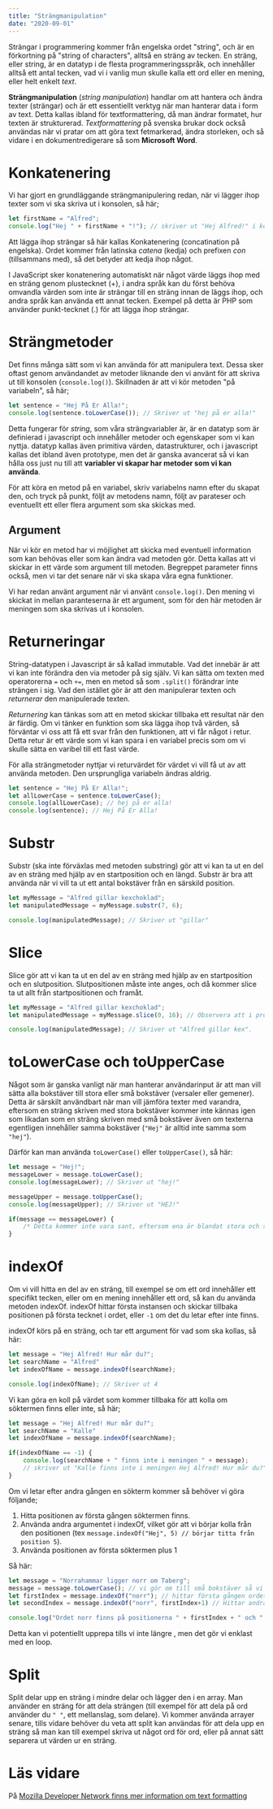 ```yaml
---
title: "Strängmanipulation"
date: "2020-09-01"
---
```


Strängar i programmering kommer från engelska ordet "string", och är en förkortning på "string of characters", alltså en sträng av tecken. En sträng, eller string, är en datatyp i de flesta programmeringsspråk, och innehåller alltså ett antal tecken, vad vi i vanlig mun skulle kalla ett ord eller en mening, eller helt enkelt *text*.

**Strängmanipulation** (*string manipulation*) handlar om att hantera och ändra texter (strängar) och är ett essentiellt verktyg när man hanterar data i form av text. Detta kallas ibland för textformattering, då man ändrar formatet, hur texten är strukturerad. *Textformattering* på svenska brukar dock också användas när vi pratar om att göra text fetmarkerad, ändra storleken, och så vidare i en dokumentredigerare så som **Microsoft Word**.

# Konkatenering

Vi har gjort en grundläggande strängmanipulering redan, när vi lägger ihop texter som vi ska skriva ut i konsolen, så här;

```javascript
let firstName = "Alfred";
console.log("Hej " + firstName + "!"); // skriver ut "Hej Alfred!" i konsolen
```

Att lägga ihop strängar så här kallas Konkatenering (concatination på engelska). Ordet kommer från latinska *catena* (kedja) och prefixen *con* (tillsammans med), så det betyder att kedja ihop något.

I JavaScript sker konatenering automatiskt när något värde läggs ihop med en sträng genom plustecknet (+), i andra språk kan du först behöva omvandla värden som inte är strängar till en sträng innan de läggs ihop, och andra språk kan använda ett annat tecken. Exempel på detta är PHP som använder punkt-tecknet (.) för att lägga ihop strängar.

# Strängmetoder
Det finns många sätt som vi kan använda för att manipulera text. Dessa sker oftast genom användandet av metoder liknande den vi använt för att skriva ut till konsolen (`console.log()`). Skillnaden är att vi kör metoden "på variabeln", så här;

```javascript
let sentence = "Hej På Er Alla!";
console.log(sentence.toLowerCase()); // Skriver ut "hej på er alla!"
```

Detta fungerar för *string*, som våra strängvariabler är, är en datatyp som är definierad i javascript och innehåller metoder och egenskaper som vi kan nyttja. datatyp kallas även primitiva värden, datastrukturer, och i javascript kallas det ibland även prototype, men det är ganska avancerat så vi kan hålla oss just nu till att **variabler vi skapar har metoder som vi kan använda**.

För att köra en metod på en variabel, skriv variabelns namn efter du skapat den, och tryck på punkt, följt av metodens namn, följt av parateser och eventuellt ett eller flera argument som ska skickas med.

## Argument

När vi kör en metod har vi möjlighet att skicka med eventuell information som kan behövas eller som kan ändra vad metoden gör. Detta kallas att vi skickar in ett värde som argument till metoden. Begreppet parameter finns också, men vi tar det senare när vi ska skapa våra egna funktioner.

Vi har redan använt argument när vi använt `console.log()`. Den mening vi skickat in mellan paranteserna är ett argument, som för den här metoden är meningen som ska skrivas ut i konsolen.

# Returneringar

String-datatypen i Javascript är så kallad immutable. Vad det innebär är att vi kan inte förändra den via metoder på sig själv. Vi kan sätta om texten med operatorerna `=` och `+=`, men en metod så som `.split()` förändrar inte strängen i sig. Vad den istället gör är att den manipulerar texten och *returnerar* den manipulerade texten.

*Returnering* kan tänkas som att en metod skickar tillbaka ett resultat när den är färdig. Om vi tänker en funktion som ska lägga ihop två värden, så förväntar vi oss att få ett svar från den funktionen, att vi får något i retur. Detta retur är ett värde som vi kan spara i en variabel precis som om vi skulle sätta en varibel till ett fast värde.

För alla strängmetoder nyttjar vi returvärdet för värdet vi vill få ut av att använda metoden. Den ursprungliga variabeln ändras aldrig.

```javascript
let sentence = "Hej På Er Alla!";
let allLowerCase = sentence.toLowerCase();
console.log(allLowerCase); // hej på er alla!
console.log(sentence); // Hej På Er Alla!
```

# Substr
Substr (ska inte förväxlas med metoden substring) gör att vi kan ta ut en del av en sträng med hjälp av en startposition och en längd. Substr är bra att använda när vi vill ta ut ett antal bokstäver från en särskild position.

```javascript
let myMessage = "Alfred gillar kexchoklad";
let manipulatedMessage = myMessage.substr(7, 6);

console.log(manipulatedMessage); // Skriver ut "gillar"
```


# Slice
Slice gör att vi kan ta ut en del av en sträng med hjälp av en startposition och en slutposition. Slutpositionen måste inte anges, och då kommer slice ta ut allt från startpositionen och framåt.

```javascript
let myMessage = "Alfred gillar kexchoklad";
let manipulatedMessage = myMessage.slice(0, 16); // Observera att i programmering börjar man alltid räkna från 0

console.log(manipulatedMessage); // Skriver ut "Alfred gillar kex".

```


# toLowerCase och toUpperCase
Något som är ganska vanligt när man hanterar användarinput är att man vill sätta alla bokstäver till stora eller små bokstäver (versaler eller gemener). Detta är särskilt användbart när man vill jämföra texter med varandra, eftersom en sträng skriven med stora bokstäver kommer inte kännas igen som likadan som en sträng skriven med små bokstäver även om texterna egentligen innehåller samma bokstäver (`"Hej"` är alltid inte samma som `"hej"`).

Därför kan man använda `toLowerCase()` eller `toUpperCase()`, så här:

```javascript
let message = "Hej!";
messageLower = message.toLowerCase();
console.log(messageLower); // Skriver ut "hej!"

messageUpper = message.toUpperCase();
console.log(messageUpper); // Skriver ut "HEJ!"

if(message == messageLower) {
    /* Detta kommer inte vara sant, eftersom ena är blandat stora och små bokstäver men andra är bara stora bokstäver. */
}
```


# indexOf
Om vi vill hitta en del av en sträng, till exempel se om ett ord innehåller ett specifikt tecken, eller om en mening innehåller ett ord, så kan du använda metoden indexOf. indexOf hittar första instansen och skickar tillbaka positionen på första tecknet i ordet, eller `-1` om det du letar efter inte finns.

indexOf körs på en sträng, och tar ett argument för vad som ska kollas, så här:

```javascript
let message = "Hej Alfred! Hur mår du?";
let searchName = "Alfred"
let indexOfName = message.indexOf(searchName);

console.log(indexOfName); // Skriver ut 4
```

Vi kan göra en koll på värdet som kommer tillbaka för att kolla om söktermen finns eller inte, så här;

```javascript
let message = "Hej Alfred! Hur mår du?";
let searchName = "Kalle"
let indexOfName = message.indexOf(searchName);

if(indexOfName == -1) {
    console.log(searchName + " finns inte i meningen " + message);
    // skriver ut "Kalle finns inte i meningen Hej Alfred! Hur mår du?"
}
```

Om vi letar efter andra gången en sökterm kommer så behöver vi göra följande;
1. Hitta positionen av första gången söktermen finns.
2. Använda andra argumentet i indexOf, vilket gör att vi börjar kolla från den positionen (tex `message.indexOf("Hej", 5) // börjar titta från position 5`).
3. Använda positionen av första söktermen plus 1 

Så här:

```javascript
let message = "Norrahammar ligger norr om Taberg";
message = message.toLowerCase(); // vi gör om till små bokstäver så vi hittar alla oavsett stor eller liten bokstav, eftersom indexOf gör skillnad på små och stora bokstäver
let firstIndex = message.indexOf("norr"); // hittar första gången ordet finns
let secondIndex = message.indexOf("norr", firstIndex+1) // Hittar andra gången ordet finns

console.log("Ordet norr finns på positionerna " + firstIndex + " och " + secondIndex);
```

Detta kan vi potentiellt upprepa tills vi inte längre , men det gör vi enklast med en loop.

# Split
Split delar upp en sträng i mindre delar och lägger den i en array. Man använder en sträng för att dela strängen (till exempel för att dela på ord använder du `" "`, ett mellanslag, som delare). Vi kommer använda arrayer senare, tills vidare behöver du veta att split kan användas för att dela upp en sträng så man kan till exempel skriva ut något ord för ord, eller på annat sätt separera ut värden ur en sträng.

# Läs vidare

På [Mozilla Developer Network finns mer information om text formatting](https://developer.mozilla.org/en-US/docs/Web/JavaScript/Guide/Text_formatting)